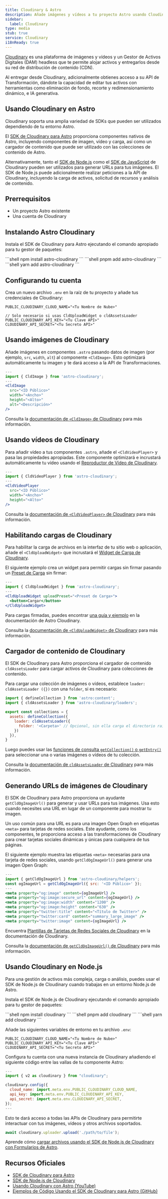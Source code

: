 ```yaml
---
title: Cloudinary & Astro
description: Añade imágenes y vídeos a tu proyecto Astro usando Cloudinary
sidebar:
  label: Cloudinary
type: media
stub: true
service: Cloudinary
i18nReady: true
---
```


[Cloudinary](https://cloudinary.com) es una plataforma de imágenes y vídeos y un Gestor de Activos Digitales (DAM) headless que te permite alojar activos y entregarlos desde su red de distribución de contenido (CDN).

Al entregar desde Cloudinary, adicionalmente obtienes acceso a su API de Transformación, dándote la capacidad de editar tus activos con herramientas como eliminación de fondo, recorte y redimensionamiento dinámico, e IA generativa.

## Usando Cloudinary en Astro

Cloudinary soporta una amplia variedad de SDKs que pueden ser utilizados dependiendo de tu entorno Astro.

El [SDK de Cloudinary para Astro](https://astro.cloudinary.dev/) proporciona componentes nativos de Astro, incluyendo componentes de imagen, vídeo y carga, así como un cargador de contenido que puede ser utilizado con las colecciones de contenido de Astro.

Alternativamente, tanto el [SDK de Node.js](https://cloudinary.com/documentation/node_integration) como el [SDK de JavaScript](https://cloudinary.com/documentation/javascript_integration) de Cloudinary pueden ser utilizados para generar URLs para tus imágenes. El SDK de Node.js puede adicionalmente realizar peticiones a la API de Cloudinary, incluyendo la carga de activos, solicitud de recursos y análisis de contenido.

## Prerrequisitos

- Un proyecto Astro existente
- Una cuenta de Cloudinary

## Instalando Astro Cloudinary

Instala el SDK de Cloudinary para Astro ejecutando el comando apropiado para tu gestor de paquetes:

<PackageManagerTabs>
  <Fragment slot="npm">
  ```shell
  npm install astro-cloudinary
  ```
  </Fragment>
  <Fragment slot="pnpm">
  ```shell
  pnpm add astro-cloudinary
  ```
  </Fragment>
  <Fragment slot="yarn">
  ```shell
  yarn add astro-cloudinary
  ```
  </Fragment>
</PackageManagerTabs>

## Configurando tu cuenta

Crea un nuevo archivo `.env` en la raíz de tu proyecto y añade tus credenciales de Cloudinary:

```shell title=".env"
PUBLIC_CLOUDINARY_CLOUD_NAME="<Tu Nombre de Nube>"

// Solo necesario si usas CldUploadWidget o cldAssetsLoader
PUBLIC_CLOUDINARY_API_KEY="<Tu Clave API>"
CLOUDINARY_API_SECRET="<Tu Secreto API>"
```

## Usando imágenes de Cloudinary

Añade imágenes en componentes `.astro` pasando datos de imagen (por ejemplo, `src`, `width`, `alt`) al componente `<CldImage>`. Esto optimizará automáticamente tu imagen y te dará acceso a la API de Transformaciones.

```jsx title="Component.astro"
---
import { CldImage } from 'astro-cloudinary';
---
<CldImage
  src="<ID Público>"
  width="<Ancho>"
  height="<Alto>"
  alt="<Descripción>"
/>
```

Consulta la [documentación de `<CldImage>` de Cloudinary](https://astro.cloudinary.dev/cldimage/basic-usage) para más información.

## Usando vídeos de Cloudinary

Para añadir vídeo a tus componentes `.astro`, añade el `<CldVideoPlayer>` y pasa las propiedades apropiadas. Este componente optimizará e incrustará automáticamente tu vídeo usando el [Reproductor de Vídeo de Cloudinary](https://cloudinary.com/documentation/cloudinary_video_player).

```jsx title="Component.astro"
---
import { CldVideoPlayer } from 'astro-cloudinary';
---
<CldVideoPlayer
  src="<ID Público>"
  width="<Ancho>"
  height="<Alto>"
/>
```

Consulta la [documentación de `<CldVideoPlayer>` de Cloudinary](https://astro.cloudinary.dev/cldvideoplayer/basic-usage) para más información.

## Habilitando cargas de Cloudinary

Para habilitar la carga de archivos en la interfaz de tu sitio web o aplicación, añade el `<CldUploadWidget>` que incrustará el [Widget de Carga de Cloudinary](https://cloudinary.com/documentation/upload_widget).

El siguiente ejemplo crea un widget para permitir cargas sin firmar pasando un [Preset de Carga](https://cloudinary.com/documentation/upload_presets) sin firmar:

```jsx title="Component.astro"
---
import { CldUploadWidget } from 'astro-cloudinary';
---
<CldUploadWidget uploadPreset="<Preset de Carga>">
  <button>Cargar</button>
</CldUploadWidget>
```

Para cargas firmadas, puedes encontrar [una guía y ejemplo](https://astro.cloudinary.dev/clduploadwidget/signed-uploads) en la documentación de Astro Cloudinary.

Consulta la [documentación de `<CldUploadWidget>` de Cloudinary](https://astro.cloudinary.dev/clduploadwidget/basic-usage) para más información.

## Cargador de contenido de Cloudinary

El SDK de Cloudinary para Astro proporciona el cargador de contenido `cldAssetsLoader` para cargar activos de Cloudinary para colecciones de contenido.

Para cargar una colección de imágenes o vídeos, establece `loader: cldAssetsLoader ({})` con una `folder`, si es necesario:

```jsx title="config.ts"
import { defineCollection } from 'astro:content';
import { cldAssetsLoader } from 'astro-cloudinary/loaders';

export const collections = {
  assets: defineCollection({
    loader: cldAssetsLoader({
      folder: '<Carpeta>' // Opcional, sin ella carga el directorio raíz
    })
  }),
}
```

Luego puedes usar las [funciones de consulta `getCollection()` o `getEntry()`](/es/guides/content-collections/#querying-build-time-collections) para seleccionar una o varias imágenes o vídeos de tu colección.

Consulta la [documentación de `cldAssetsLoader` de Cloudinary](https://astro.cloudinary.dev/cldassetsloader/basic-usage) para más información.

## Generando URLs de imágenes de Cloudinary

El SDK de Cloudinary para Astro proporciona un ayudante `getCldOgImageUrl()` para generar y usar URLs para tus imágenes. Usa esto cuando necesites una URL en lugar de un componente para mostrar tu imagen.

Un uso común para una URL es para una imagen Open Graph en etiquetas `<meta>` para tarjetas de redes sociales. Este ayudante, como los componentes, te proporciona acceso a las transformaciones de Cloudinary para crear tarjetas sociales dinámicas y únicas para cualquiera de tus páginas.

El siguiente ejemplo muestra las etiquetas `<meta>` necesarias para una tarjeta de redes sociales, usando `getCldOgImageUrl()` para generar una imagen Open Graph:

```jsx title="Layout.astro"
---
import { getCldOgImageUrl } from 'astro-cloudinary/helpers';
const ogImageUrl = getCldOgImageUrl({ src: '<ID Público>' });
---
<meta property="og:image" content={ogImageUrl} />
<meta property="og:image:secure_url" content={ogImageUrl} />
<meta property="og:image:width" content="1200" />
<meta property="og:image:height" content="630" />
<meta property="twitter:title" content="<Título de Twitter>" />
<meta property="twitter:card" content="summary_large_image" />
<meta property="twitter:image" content={ogImageUrl} />
```


Encuentra [Plantillas de Tarjetas de Redes Sociales de Cloudinary](https://astro.cloudinary.dev/templates/social-media-cards) en la documentación de Cloudinary.

Consulta la [documentación de `getCldOgImageUrl()` de Cloudinary](https://astro.cloudinary.dev/getcldogimageurl/basic-usage) para más información.

## Usando Cloudinary en Node.js

Para una gestión de activos más compleja, carga o análisis, puedes usar el SDK de Node.js de Cloudinary cuando trabajas en un entorno Node.js de Astro.

Instala el SDK de Node.js de Cloudinary ejecutando el comando apropiado para tu gestor de paquetes:

<PackageManagerTabs>
  <Fragment slot="npm">
  ```shell
  npm install cloudinary
  ```
  </Fragment>
  <Fragment slot="pnpm">
  ```shell
  pnpm add cloudinary
  ```
  </Fragment>
  <Fragment slot="yarn">
  ```shell
  yarn add cloudinary
  ```
  </Fragment>
</PackageManagerTabs>

Añade las siguientes variables de entorno en tu archivo `.env`:

```shell title=".env"
PUBLIC_CLOUDINARY_CLOUD_NAME="<Tu Nombre de Nube>"
PUBLIC_CLOUDINARY_API_KEY="<Tu Clave API>"
CLOUDINARY_API_SECRET="<Tu Secreto API>"
```

Configura tu cuenta con una nueva instancia de Cloudinary añadiendo el siguiente código entre las vallas de tu componente Astro:

```js title="Component.astro"
---
import { v2 as cloudinary } from "cloudinary";

cloudinary.config({
  cloud_name: import.meta.env.PUBLIC_CLOUDINARY_CLOUD_NAME,
  api_key: import.meta.env.PUBLIC_CLOUDINARY_API_KEY,
  api_secret: import.meta.env.CLOUDINARY_API_SECRET,
});
---
```

Esto te dará acceso a todas las APIs de Cloudinary para permitirte interactuar con tus imágenes, vídeos y otros archivos soportados.

```js title="Component.astro"
await cloudinary.uploader.upload('./path/to/file');
```

Aprende cómo [cargar archivos usando el SDK de Node.js de Cloudinary con Formularios de Astro](https://www.youtube.com/watch?v=DQUYMyT2MTM).


## Recursos Oficiales

- [SDK de Cloudinary para Astro](https://astro.cloudinary.dev/)
- [SDK de Node.js de Cloudinary](https://cloudinary.com/documentation/node_integration)
- [Usando Cloudinary con Astro (YouTube)](https://www.youtube.com/playlist?list=PL8dVGjLA2oMqnpf2tShn1exf5GkSWuu5-)
- [Ejemplos de Código Usando el SDK de Cloudinary para Astro (GitHub)](https://github.com/cloudinary-community/cloudinary-examples/tree/main/examples/astro-cloudinary)
